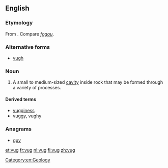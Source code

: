 ==English==
{{wikipedia}}
===Etymology===
From {{etyl|kw}} {{term||vooga|cave|lang=kw}}. Compare ''[[fogou]]''.

===Alternative forms===
* [[vugh]]

===Noun===
{{en-noun}}

# A small to medium-sized [[cavity]] inside rock that may be formed through a variety of processes.

====Derived terms====
* [[vugginess]]
* [[vuggy]], [[vughy]]

===Anagrams===
* [[guv#English|guv]] 

[[Category:en:Geology]]

[[et:vug]]
[[fr:vug]]
[[nl:vug]]
[[fi:vug]]
[[zh:vug]]